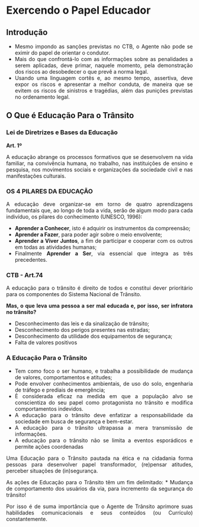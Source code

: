 

```{=html}
<style>
body{text-align: justify}
</style>
```


::: progress
::: {.progress-bar style="width: 100%;"}
:::
:::



# **Exercendo o Papel Educador**
## **Introdução**

* Mesmo impondo as sanções previstas no CTB, o Agente não pode se eximir do papel de orientar o condutor.
* Mais do que confrontá-lo com as informações sobre as penalidades a serem aplicadas, deve primar, naquele momento, pela demonstração dos riscos ao desobedecer o que prevê a norma legal.
* Usando uma linguagem cortês e, ao mesmo tempo, assertiva, deve expor os riscos e apresentar a melhor conduta, de maneira que se evitem os riscos de sinistros e tragédias, além das punições previstas no ordenamento legal.


::: progress
::: {.progress-bar style="width: 100%;"}
:::
:::




## **O Que é Educação Para o Trânsito**
### **Lei de Diretrizes e Bases da Educação**

**Art. 1º** 

A educação abrange os processos formativos que se desenvolvem na vida familiar, na convivência humana, no trabalho, nas instituições de ensino e pesquisa, nos movimentos sociais e organizações da sociedade civil e nas manifestações culturais.


::: progress
::: {.progress-bar style="width: 100%;"}
:::
:::


### **OS 4 PILARES DA EDUCAÇÃO**


A educação deve organizar-se em torno de quatro aprendizagens fundamentais que, ao longo de toda a vida, serão de algum modo para cada indivíduo, os pilares do conhecimento (UNESCO, 1996): 

* **Aprender a Conhecer**, isto é adquirir os instrumentos da compreensão; 
* **Aprender a Fazer**, para poder agir sobre o meio envolvente; 
* **Aprender a Viver Juntos**, a fim de participar e cooperar com os outros em todas as atividades humanas; 
* Finalmente **Aprender a Ser**, via essencial que integra as três precedentes.


::: progress
::: {.progress-bar style="width: 100%;"}
:::
:::


### **CTB - Art.74**

A educação para o trânsito é direito de todos e constitui dever prioritário para os componentes do Sistema Nacional de Trânsito.


**Mas, o que leva uma pessoa a ser mal educada e, por isso, ser infratora no trânsito?**


* Desconhecimento das leis e da sinalização de trânsito;
* Desconhecimento dos perigos presentes nas estradas;
* Desconhecimento da utilidade dos equipamentos de segurança;
* Falta de valores positivos


### **A Educação Para o Trânsito**

* Tem como foco o ser humano, e trabalha a possibilidade de mudança de valores, comportamentos e atitudes;
* Pode envolver conhecimentos ambientais, de uso do solo, engenharia de tráfego e prediais de emergência;
* È considerada eficaz na medida em que a população alvo se conscientiza do seu papel como protagonista no trânsito e modifica comportamentos indevidos.
* A educação para o trânsito deve enfatizar a responsabilidade da sociedade em busca de segurança e bem-estar.
* A educação para o trânsito ultrapassa a mera transmissão de informações.
* A educação para o trânsito não se limita a eventos esporádicos e permite ações coordenadas

Uma Educação para o Trânsito pautada na ética e na cidadania forma pessoas para desenvolver papel transformador, (re)pensar atitudes, perceber situações de (in)segurança.


As ações de Educação para o Trânsito têm um fim delimitado:
* Mudança de comportamento dos usuários da via, para incremento da segurança do trânsito!


Por isso é de suma importância que o Agente de Trânsito aprimore suas habilidades comunicacionais e seus conteúdos (ou Currículo) constantemente.




::: progress
::: {.progress-bar style="width: 100%;"}
:::
:::
